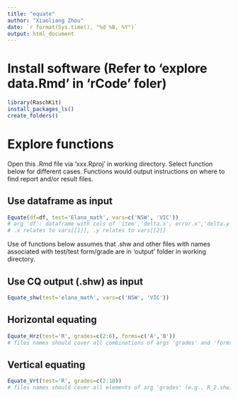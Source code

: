 ```yaml
---
title: "equate"
author: "Xiaoliang Zhou"
date: `r format(Sys.time(), "%d %B, %Y")`
output: html_document
---
```


# Install software (Refer to 'explore data.Rmd' in 'rCode' foler)

```r
library(RaschKit)
install_packages_ls()
create_folders() 
```

# Explore functions

Open this .Rmd file via 'xxx.Rproj' in working directory.
Select function below for different cases. Functions would output instructions 
on where to find report and/or result files.

## Use dataframe as input

```r
Equate(df=df, test='Elana_math', vars=c('NSW', 'VIC'))
# arg 'df': dataframe with cols of 'item','delta.x', error.x','delta.y','error.y'
# .x relates to vars[[1]], .y relates to vars[[2]]
```

Use of functions below assumes that .shw and other files with names associated 
with test/test form/grade are in 'output' folder in working directory.

## Use CQ output (.shw) as input

```r
Equate_shw(test='elana_math', vars=c('NSW', 'VIC'))
```

## Horizontal equating

```r
Equate_Hrz(test='R', grades=c(2:6), forms=c('A','B'))
# files names should cover all combinations of args 'grades' and 'forms' (e.g., R_2A.shw)
```

## Vertical equating

```r
Equate_Vrt(test='R', grades=c(2:10))
# files names should cover all elements of arg 'grades' (e.g., R_2.shw)
```